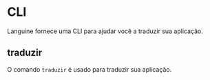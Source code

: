 # CLI

Languine fornece uma CLI para ajudar você a traduzir sua aplicação.

## traduzir

O comando `traduzir` é usado para traduzir sua aplicação.

